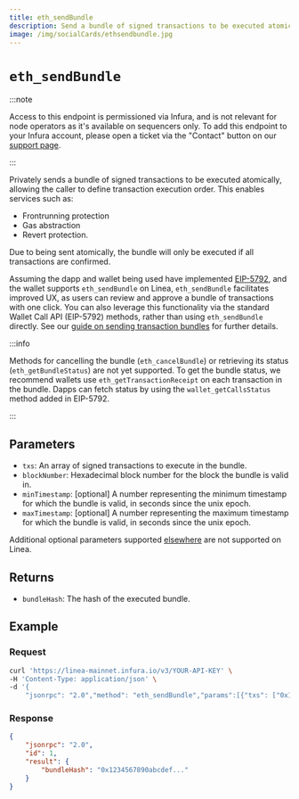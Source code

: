 ```yaml
---
title: eth_sendBundle
description: Send a bundle of signed transactions to be executed atomically.
image: /img/socialCards/ethsendbundle.jpg
---
```


# `eth_sendBundle`

:::note

Access to this endpoint is permissioned via Infura, and is not relevant for node operators as it's 
available on sequencers only. To add this endpoint to your Infura account, please open a ticket via 
the "Contact" button on our [support page](https://support.linea.build/).

:::

Privately sends a bundle of signed transactions to be executed atomically, allowing the caller to 
define transaction execution order. This enables services such as:
- Frontrunning protection
- Gas abstraction
- Revert protection.

Due to being sent atomically, the bundle will only be executed if all transactions are confirmed.

Assuming the dapp and wallet being used have implemented [EIP-5792](https://eips.ethereum.org/EIPS/eip-5792), 
and the wallet supports `eth_sendBundle` on Linea, `eth_sendBundle` facilitates improved UX, as 
users can review and approve a bundle of transactions with one click. You can also leverage this
functionality via the standard Wallet Call API (EIP-5792) methods, rather than using `eth_sendBundle` 
directly. See our [guide on sending transaction bundles](../../get-started/how-to/bundle-transactions.mdx) 
for further details.

:::info

Methods for cancelling the bundle (`eth_cancelBundle`) or retrieving its status (`eth_getBundleStatus`) 
are not yet supported. To get the bundle status, we recommend wallets use `eth_getTransactionReceipt` 
on each transaction in the bundle. Dapps can fetch status by using the `wallet_getCallsStatus` 
method added in EIP-5792.

:::

## Parameters

- `txs`: An array of signed transactions to execute in the bundle.
- `blockNumber`: Hexadecimal block number for the block the bundle is valid in.
- `minTimestamp`: [optional] A number representing the minimum timestamp for which the bundle is 
valid, in seconds since the unix epoch.
- `maxTimestamp`: [optional] A number representing the maximum timestamp for which the bundle is 
valid, in seconds since the unix epoch.

Additional optional parameters supported [elsewhere](https://docs.flashbots.net/flashbots-auction/advanced/rpc-endpoint#eth_sendbundle) 
are not supported on Linea.

## Returns

- `bundleHash`: The hash of the executed bundle.

## Example

### Request

```bash
curl 'https://linea-mainnet.infura.io/v3/YOUR-API-KEY' \
-H 'Content-Type: application/json' \
-d '{
    "jsonrpc": "2.0","method": "eth_sendBundle","params":[{"txs": ["0x1234567890abcdef...", "0x1234567890abcdef..."],"blockNumber": "0x123..."}],"id": 1}'
```

### Response

```json
{
    "jsonrpc": "2.0",
    "id": 1,
    "result": {
        "bundleHash": "0x1234567890abcdef..."
    }
}
```
